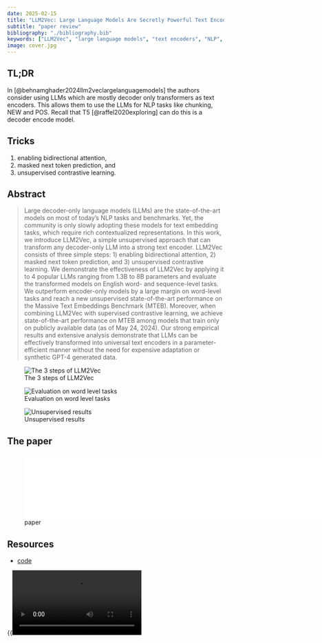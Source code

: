 ```yaml
---
date: 2025-02-15
title: "LLM2Vec: Large Language Models Are Secretly Powerful Text Encoders"
subtitle: "paper review"
bibliography: "./bibliography.bib"
keywords: ["LLM2Vec", "large language models", "text encoders", "NLP", "transformers", "SimCSE", "MNTP", "contrastive learning"]
image: cover.jpg
---
```


## TL;DR

In [@behnamghader2024llm2veclargelanguagemodels] the authors consider using LLMs which are mostly decoder only transformers as text encoders. This allows them to use the LLMs for NLP tasks like chunking, NEW and POS. Recall that T5 [@raffel2020exploring] can do this is a decoder encode model.


::: callout-info

## Tricks

1. enabling bidirectional attention,
2. masked next token prediction, and 
3. unsupervised contrastive learning.

:::

## Abstract


> Large decoder-only language models (LLMs) are the state-of-the-art models on most of today’s NLP tasks and benchmarks. Yet, the community is only slowly adopting these models for text embedding tasks, which require rich contextualized representations. In this work, we introduce LLM2Vec, a simple unsupervised approach that can transform any decoder-only LLM into a strong text encoder. LLM2Vec consists of three simple steps: 1) enabling bidirectional attention, 2) masked next token prediction, and 3) unsupervised contrastive learning. We demonstrate the effectiveness of LLM2Vec by applying it to 4 popular LLMs ranging from 1.3B to 8B parameters and evaluate the transformed models on English word- and sequence-level tasks. We outperform encoder-only models by a large margin on word-level tasks and reach a new unsupervised state-of-the-art performance on the Massive Text Embeddings Benchmark (MTEB). Moreover, when combining LLM2Vec with supervised contrastive learning, we achieve state-of-the-art performance on MTEB among models that train only on publicly available data (as of May 24, 2024). Our strong empirical results and extensive analysis demonstrate that LLMs can be effectively transformed into universal text encoders in a parameter-efficient manner without the need for expensive
adaptation or synthetic GPT-4 generated data.

![The 3 steps of LLM2Vec](fig1.png)

![Evaluation on word level tasks](fig2.png)

![Unsupervised results](fig3.png)

## The paper

![paper](paper.pdf){.col-page width="800px" height="1000px}

## Resources

- [code](https://github.com/McGill-NLP/llm2vec)

{{<video src="https://www.youtube.com/watch?v=44OukEJyRsU" >}}